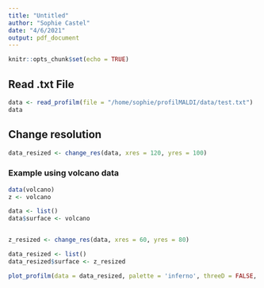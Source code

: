 ```yaml
---
title: "Untitled"
author: "Sophie Castel"
date: "4/6/2021"
output: pdf_document
---
```


```r
knitr::opts_chunk$set(echo = TRUE)
```

## Read .txt File

```r
data <- read_profilm(file = "/home/sophie/profilMALDI/data/test.txt")
data
```

## Change resolution 

```r
data_resized <- change_res(data, xres = 120, yres = 100)
```

### Example using volcano data

```r

data(volcano)
z <- volcano

data <- list()
data$surface <- volcano


z_resized <- change_res(data, xres = 60, yres = 80)

data_resized <- list()
data_resized$surface <- z_resized

plot_profilm(data = data_resized, palette = 'inferno', threeD = FALSE, tolerance = 20, contour_col = "white")
```


